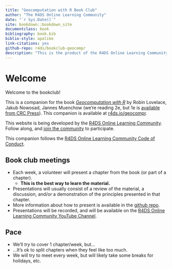 ```yaml
--- 
title: "Geocomputation with R Book Club"
author: "The R4DS Online Learning Community"
date: "`r Sys.Date()`"
site: bookdown::bookdown_site
documentclass: book
bibliography: book.bib
biblio-style: apalike
link-citations: yes
github-repo: r4ds/bookclub-geocompr
description: "This is the product of the R4DS Online Learning Community's Geocomputation with R Book Club."
---
```


# Welcome {-}

Welcome to the bookclub! 

This is a companion for the book [_Geocomputation with R_](https://r.geocompx.org/) by Robin Lovelace, Jakub Nowosad, Jannes Muenchow (we're reading 2e, but 1e is [available from CRC Press](https://www.routledge.com/9781138304512)).
This companion is available at [r4ds.io/geocompr](https://r4ds.io/geocompr).

This website is being developed by the [R4DS Online Learning Community](https://rfordatasci.com). Follow along, and [join the community](https://r4ds.io/join) to participate.

This companion follows the [R4DS Online Learning Community Code of Conduct](https://r4ds.io/conduct).

## Book club meetings {-}

- Each week, a volunteer will present a chapter from the book (or part of a chapter).
  - **This is the best way to learn the material.**
- Presentations will usually consist of a review of the material, a discussion, and/or a demonstration of the principles presented in that chapter.
- More information about how to present is available in the [github repo](https://github.com/r4ds/bookclub-geocompr).
- Presentations will be recorded, and will be available on the [R4DS Online Learning Community YouTube Channel](https://r4ds.io/youtube).

## Pace {-}

- We'll _try_ to cover 1 chapter/week, but...
- ...It's ok to split chapters when they feel like too much.
- We will try to meet every week, but will likely take some breaks for holidays, etc.
